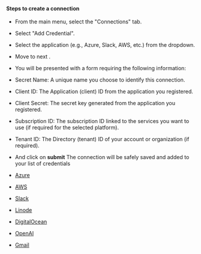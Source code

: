 #### Steps to create a connection

* From the main menu, select the "Connections" tab.
* Select "Add Credential".
* Select the application (e.g., Azure, Slack, AWS, etc.) from the dropdown.
* Move to next .
* You will be presented with a form requiring the following information:
* Secret Name: A unique name you choose to identify this connection.
* Client ID: The Application (client) ID from the application you registered.
* Client Secret: The secret key generated from the application you registered.
* Subscription ID: The subscription ID linked to the services you want to use (if required for the selected platform).
* Tenant ID: The Directory (tenant) ID of your account or organization (if required).
* And click on <b>submit</b> The connection will be safely saved and added to your list of credentials

* [Azure](/connection/azure)
* [AWS](/connection/aws)
* [Slack](/connection/slack)
* [Linode](/connection/linode)
* [DigitalOcean](/connection/digitalocean)
* [OpenAI](/connection/openAl)
* [Gmail](/connection/gmail)



